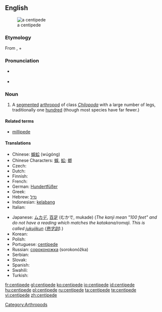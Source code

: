 {{wikipedia}}
==English==
[[Image:Chilopod_%28Marshal_Hedin%29.jpg|thumb|right|a centipede]]

===Etymology===
From {{etyl|la}} {{term|centi-||hundred|lang=la}}, + {{term|-pede||feet|lang=la}}

===Pronunciation===
* {{a|UK}} {{IPA|/ˈʃɛnt.ɪ.pid/}} {{SAMPA|/"SEnt.I.pid/}}
* {{hyphenation|cen-ti-pede|sen'tah-peed}}

===Noun===
{{en-noun}}

# A [[segmented]] [[arthropod]] of class ''[[Chilopoda]]'' with a large number of legs, traditionally one [[hundred]] (though most species have far fewer.)

====Related terms====
* [[millipede]]

====Translations====
{{trans-top|A segmented arthropod of class Chilopoda}}
* Chinese: [[蜈蚣]] (wúgóng)
* Chinese Characters: [[蜈]], [[蚣]]; [[蝍]]
* Czech: {{t-|cs|stonožka|f}}
* Dutch: {{t+|nl|duizendpoot|m}}
* Finnish: {{t-|fi|juoksujalkainen}}
* French: {{t+|fr|centipède|m}}
* German: [[Hundertfüßer]] {{m}}
* Greek: {{t+|el|σαρανταποδαρούσα|f|sc=Grek}}
* Hebrew: [[נדל]] {{m}}
* Indonesian: [[kelabang]]
* Italian: {{t-|it|centopiedi|m}}
{{trans-mid}}
* Japanese: [[ムカデ]], [[百足]] (むかで, mukade) (''The kanji mean "100 feet" and do not have a reading which matches the katakana/romaji. This is called [[w: ateji|jukujikun]] ([[熟字訓]]).'')
* Korean: {{t+|ko|지네|sc=Hang}}
* Polish: {{t+|pl|stonoga|f}}
* Portuguese: [[centípede]] {{m}}
* Russian: [[сороконожка]] {{f}} (sorokonóžka)
* Serbian: {{t-|sr|stonoga|f}}
* Slovak: {{t-|sk|stonožka|f}}
* Spanish: {{t-|es|ciempiés|m}}
* Swahili: {{t-|sw|tandu|xs=Swahili}}
* Turkish: {{t+|tr|kırkayak}}
{{trans-bottom}}

[[Category:Arthropods]]

[[fr:centipede]]
[[gl:centipede]]
[[ko:centipede]]
[[io:centipede]]
[[id:centipede]]
[[hu:centipede]]
[[pl:centipede]]
[[ru:centipede]]
[[ta:centipede]]
[[te:centipede]]
[[vi:centipede]]
[[zh:centipede]]